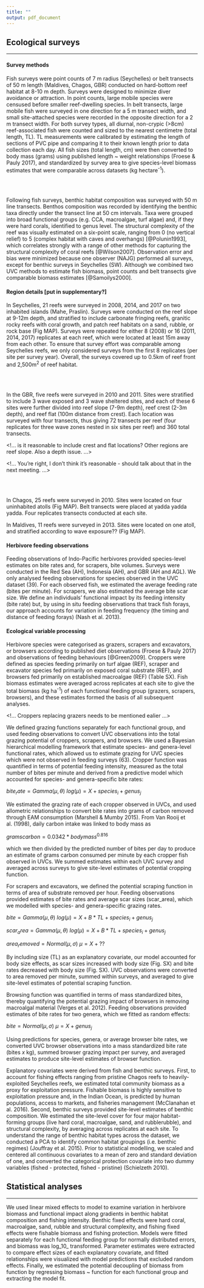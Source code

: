```yaml
---
title: ""
output: pdf_document
---
```



## Ecological surveys
***

#### Survey methods

Fish surveys were point counts of 7 m radius (Seychelles) or belt transects of 50 m length (Maldives, Chagos, GBR) conducted on hard-bottom reef habitat at 8-10 m depth. Surveys were designed to minimize diver avoidance or attraction. In point counts, large mobile species were censused before smaller reef-dwelling species. In belt transects, large mobile fish were surveyed in one direction for a 5 m transect width, and small site-attached species were recorded in the opposite direction for a 2 m transect width. For both survey types, all diurnal, non-crypic (>8cm) reef-associated fish were counted and sized to the nearest centimetre (total length, TL). TL measurements were calibrated by estimating the length of sections of PVC pipe and comparing it to their known length prior to data collection each day. All fish sizes (total length, cm) were then converted to body mass (grams) using published length ~ weight relationships (Froese & Pauly 2017), and standardized by survey area to give species-level biomass estimates that were comparable across datasets (kg hectare^-1^). 

<br><br>

Following fish surveys, benthic habitat composition was surveyed with 50 m line transects. Benthos composition was recorded by identifying the benthic taxa directly under the transect line at 50 cm intervals. Taxa were grouped into broad functional groups (e.g. CCA, macroalgae, turf algae) and, if they were hard corals, identified to genus level. The structural complexity of the reef was visually estimated on a six-point scale, ranging from 0 (no vertical relief) to 5 (complex habitat with caves and overhangs) [@Polunin1993], which correlates strongly with a range of other methods for capturing the structural complexity of coral reefs [@Wilson2007]. Observation error and bias were minimized because one observer (NAJG) performed all surveys, except for benthic surveys in Seychelles (SW). Although we combined two UVC methods to estimate fish biomass, point counts and belt transects give comparable biomass estimates [@Samoilys2000].

#### Region details [put in supplementary?]

In Seychelles, 21 reefs were surveyed in 2008, 2014, and 2017 on two inhabited islands (Mahe, Praslin). Surveys were conducted on the reef slope at 9-12m depth, and stratified to include carbonate fringing reefs, granitic rocky reefs with coral growth, and patch reef habitats on a sand, rubble, or rock base (Fig MAP). Surveys were repeated for either 8 (2008) or 16 (2011, 2014, 2017) replicates at each reef, which were located at least 15m away from each other. To ensure that survey effort was comparable among Seychelles reefs, we only considered surveys from the first 8 replicates (per site per survey year).  Overall, the surveys covered up to 0.5km of reef front and 2,500m^2^ of reef habitat.

<br><br>

In the GBR, five reefs were surveyed in 2010 and 2011. Sites were stratified to include 3 wave exposed and 3 wave sheltered sites, and each of these 6 sites were further divided into reef slope (7-9m depth), reef crest (2-3m depth), and reef flat (100m distance from crest). Each location was surveyed with four transects, thus giving 72 transects per reef (four replicates for three wave zones nested in six sites per reef) and 360 total transects.

<!... is it reasonable to include crest and flat locations? Other regions are reef slope. Also a depth issue. ...>

<!... You're right, I don't think it's reasonable - should talk about that in the next meeting. ...>


<br><br>

In Chagos, 25 reefs were surveyed in 2010. Sites were located on four uninhabited atolls (Fig MAP). Belt transects were placed at yadda yadda yadda.  Four replicates transects conducted at each site. 

In Maldives, 11 reefs were surveyed in 2013. Sites were located on one atoll, and stratified according to wave exposure?? (Fig MAP).

#### Herbivore feeding observations

Feeding observations of Indo-Pacific herbivores provided species-level estimates on bite rates and, for scrapers, bite volumes. Surveys were conducted in the Red Sea (AH), Indonesia (AH), and GBR (AH and AGL). We only analysed feeding observations for species observed in the UVC dataset (39). For each observed fish, we estimated the average feeding rate (bites per minute). For scrapers, we also estimated the average bite scar size. We define an individuals' functional impact by its feeding intensity (bite rate) but, by using in situ feeding observations that track fish forays, our approach accounts for variation in feeding frequency (the timing and distance of feeding forays) (Nash et al. 2013). 

#### Ecological variable processing

Herbivore species were categorised as grazers, scrapers and excavators, or browsers according to published diet observations (Froese & Pauly 2017) and observations of feeding behaviours [@Green2009]. Croppers were defined as species feeding primarily on turf algae (REF), scraper and excavator species fed primarily on exposed coral substrate (REF), and browsers fed primarily on established macroalgae (REF) (Table SX). Fish biomass estimates were averaged across replicates at each site to give the total biomass (kg ha^-1^) of each functional feeding group (grazers, scrapers, browsers), and these estimates formed the basis of all subsequent analyses.

<!... Croppers replacing grazers needs to be mentioned ealier ...>

We defined grazing functions separately for each functional group, and used feeding observations to convert UVC observations into the total grazing potential of croppers, scrapers, and browsers. We used a Bayesian hierarchical modelling framework that estimate species- and genera-level functional rates, which allowed us to estimate grazing for UVC species which were not observed in feeding surveys (63). Cropper function was quantified in terms of potential feeding intensity, measured as the total number of bites per minute and derived from a predictive model which accounted for species- and genera-specific bite rates:

$bite_rate = Gamma(\mu, \theta)$
$log(\mu) = X + species_i + genus_j$

We estimated the grazing rate of each cropper observed in UVCs, and used allometric relationships to convert bite rates into grams of carbon removed through EAM consumption (Marshell & Mumby 2015). From Van Rooij et al. (1998), daily carbon intake was linked to body mass as

$grams carbon = 0.0342 * body mass^0.816$

which we then divided by the predicted number of bites per day to produce an estimate of grams carbon consumed per minute by each cropper fish observed in UVCs. We summed estimates within each UVC survey and averaged across surveys to give site-level estimates of potential cropping function.

For scrapers and excavators, we defined the potential scraping function in terms of area of substrate removed per hour. Feeding observations provided estimates of bite rates and average scar sizes (scar_area), which we modelled with species- and genera-specific grazing rates.

$bite = Gamma(\mu, \theta)$
$log(\mu) = X + B*TL + species_i + genus_j$

$scar_area = Gamma(\mu, \theta)$
$log(\mu) = X + B*TL + species_i + genus_j$

$area_removed = Normal(\mu, \sigma)$
$\mu = X + ??$

By including size (TL) as an explanatory covariate, our model accounted for body size effects, as scar sizes increased with body size (Fig. SX) and bite rates decreased with body size (Fig. SX). UVC observations were converted to area removed per minute, summed within surveys, and averaged to give site-level estimates of potential scraping function.

Browsing function was quantified in terms of mass standardized bites, thereby quantifying the potential grazing impact of browsers in removing macroalgal material (Verges et al. 2012). Feeding observations provided estimates of bite rates for two genera, which we fitted as random effects:

$bite = Normal(\mu, \sigma)$
$\mu = X + genus_j$

Using predictions for species, genera, or average browser bite rates, we converted UVC browser observations into a mass standardized bite rate (bites *x* kg), summed browser grazing impact per survey, and averaged estimates to produce site-level estimates of browser function. 

Explanatory covariates were derived from fish and benthic surveys. First, to account for fishing effects ranging from pristine Chagos reefs to heavily-exploited Seychelles reefs, we estimated total community biomass as a proxy for exploitation pressure. Fishable biomass is highly sensitive to exploitation pressure and, in the Indian Ocean, is predicted by human populations, access to markets, and fisheries management (McClanahan et al. 2016). Second, benthic surveys provided site-level estimates of benthic composition. We estimated the site-level cover for four major habitat-forming groups (live hard coral, macroalgae, sand, and rubblerubble), and structural complexity, by averaging across replicates at each site. To understand the range of benthic habitat types across the dataset, we conducted a PCA to identify common habitat groupings (i.e. benthic regimes) (Jouffray et al. 2015). Prior to statistical modelling, we scaled and centered all continuous covariates to a mean of zero and standard deviation of one, and converted the categorical protection covariate into two dummy variables (fished - protected, fished - pristine) (Schielzeth 2010).

## Statistical analyses
***

We used linear mixed effects to model to examine variation in herbivore biomass and functional impact along gradients in benthic habitat composition and fishing intensity. Benthic fixed effects were hard coral, macroalgae, sand, rubble and structural complexity, and fishing fixed effects were fishable biomass and fishing protection. Models were fitted separately for each functional feeding group for normally distributed errors, and biomass was log_10_ transformed. Parameter estimates were extracted to compare effect sizes of each explanatory covariate, and fitted relationships were visualized with model predictions that excluded random effects. Finally, we estimated the potential decoupling of biomass from function by regressing biomass ~ function for each functional group and extracting the model fit. 
